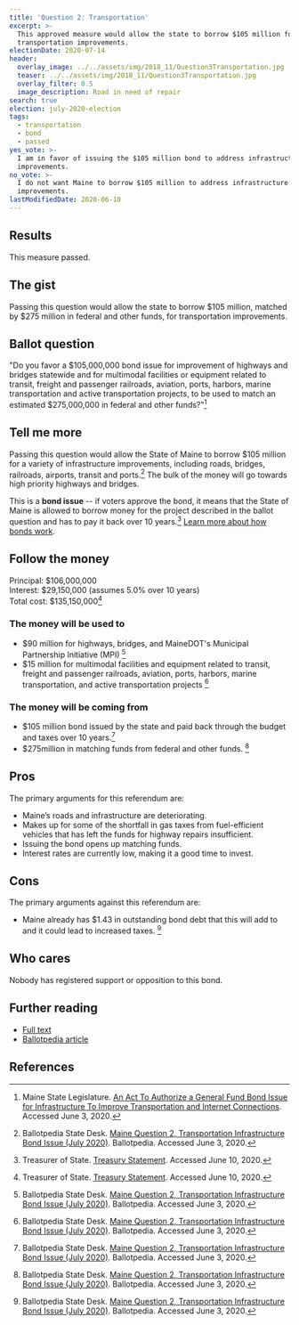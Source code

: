 ```yaml
---
title: 'Question 2: Transportation'
excerpt: >-
  This approved measure would allow the state to borrow $105 million for
  transportation improvements.
electionDate: 2020-07-14
header:
  overlay_image: ../../assets/img/2018_11/Question3Transportation.jpg
  teaser: ../../assets/img/2018_11/Question3Transportation.jpg
  overlay_filter: 0.5
  image_description: Road in need of repair
search: true
election: july-2020-election
tags:
  - transportation
  - bond
  - passed
yes_vote: >-
  I am in favor of issuing the $105 million bond to address infrastructure
  improvements.
no_vote: >-
  I do not want Maine to borrow $105 million to address infrastructure
  improvements.
lastModifiedDate: 2020-06-10
---
```


## Results

This measure passed.

## The gist

Passing this question would allow the state to borrow $105 million, matched by $275 million in federal and other funds, for transportation improvements.

## Ballot question

"Do you favor a $105,000,000 bond issue for improvement of highways and bridges statewide and for multimodal facilities or equipment related to transit, freight and passenger railroads, aviation, ports, harbors, marine transportation and active transportation projects, to be used to match an estimated $275,000,000 in federal and other funds?"[^1]

<YesNoTable yesContent={frontmatter.yes_vote} noContent={frontmatter.no_vote} />

## Tell me more

Passing this question would allow the State of Maine to borrow $105 million for a variety of infrastructure improvements, including roads, bridges, railroads, airports, transit and ports.[^2] The bulk of the money will go towards high priority highways and bridges.

This is a **bond issue** -- if voters approve the bond, it means that the State of Maine is allowed to borrow money for the project described in the ballot question and has to pay it back over 10 years.[^3] [Learn more about how bonds work](/bonds).

## Follow the money

Principal: $106,000,000
<br />Interest: $29,150,000 (assumes 5.0% over 10 years)
<br />Total cost: $135,150,000[^3]

### The money will be used to

- $90 million for highways, bridges, and MaineDOT's Municipal Partnership Initiative (MPI) [^2]
- $15 million for multimodal facilities and equipment related to transit, freight and passenger railroads, aviation, ports, harbors, marine transportation, and active transportation projects [^2]

### The money will be coming from

- $105 million bond issued by the state and paid back through the budget and taxes over 10 years.[^2]
- $275million in matching funds from federal and other funds. [^2]

## Pros

The primary arguments for this referendum are:

- Maine’s roads and infrastructure are deteriorating.
- Makes up for some of the shortfall in gas taxes from fuel-efficient vehicles that has left the funds for highway repairs insufficient.
- Issuing the bond opens up matching funds.
- Interest rates are currently low, making it a good time to invest.

## Cons

The primary arguments against this referendum are:

- Maine already has $1.43 in outstanding bond debt that this will add to and it could lead to increased taxes. [^2]

## Who cares

Nobody has registered support or opposition to this bond.

## Further reading

- [Full text](https://legislature.maine.gov/legis/bills/bills_129th/chapters/PUBLIC673.asp)
- [Ballotpedia article](<https://ballotpedia.org/Maine_Question_2,_Transportation_Infrastructure_Bond_Issue_(July_2020)>)

## References

[^1]: Maine State Legislature. [An Act To Authorize a General Fund Bond Issue for Infrastructure To Improve Transportation and Internet Connections](https://legislature.maine.gov/legis/bills/bills_129th/chapters/PUBLIC673.asp). Accessed June 3, 2020.

[^2]: Ballotpedia State Desk. [Maine Question 2, Transportation Infrastructure Bond Issue (July 2020)](<https://ballotpedia.org/Maine_Question_2,_Transportation_Infrastructure_Bond_Issue_(July_2020)>). Ballotpedia. Accessed June 3, 2020.

[^3]: Treasurer of State. [Treasury Statement](https://www.maine.gov/sos/cec/elec/upcoming/pdf/treasstatement2020.pdf). Accessed June 10, 2020.
